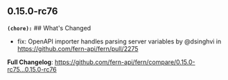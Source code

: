 ## 0.15.0-rc76
**`(chore):`** ## What's Changed
* fix: OpenAPI importer handles parsing server variables by @dsinghvi in https://github.com/fern-api/fern/pull/2275


**Full Changelog**: https://github.com/fern-api/fern/compare/0.15.0-rc75...0.15.0-rc76

